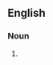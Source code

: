 ==English==

===Noun===
{{head|en|noun form|head=[[death]] [[stick]]s}}

# {{plural of|en|death stick}}